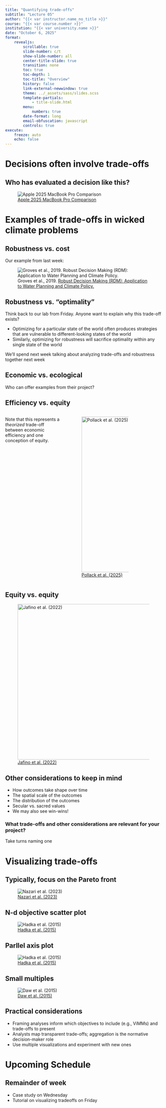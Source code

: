 ```yaml
---
title: "Quantifying trade-offs"
subtitle: "Lecture 05"
author: "{{< var instructor.name_no_title >}}"
course: "{{< var course.number >}}"
institution: "{{< var university.name >}}"
date: "October 6, 2025"
format:
    revealjs:
        scrollable: true
        slide-number: c/t
        show-slide-number: all
        center-title-slide: true
        transition: none
        toc: true
        toc-depth: 1
        toc-title: "Overview"
        history: false
        link-external-newwindow: true
        theme: ../_assets/sass/slides.scss
        template-partials:
            - title-slide.html
        menu:
            numbers: true
        date-format: long
        email-obfuscation: javascript
        controls: true
execute:
    freeze: auto
    echo: false
---
```



# Decisions often involve trade-offs

## Who has evaluated a decision like this?

![[Apple 2025 MacBook Pro Comparison](https://www.amazon.com/Apple-2025-MacBook-13-inch-Laptop/dp/B0DZD91W4F/ref=sr_1_1_sspa?crid=YZ0O5TGE9VCE&dib=eyJ2IjoiMSJ9.eDBDBGDrPliCUiN-gbY7zntk7-Jni1AqRFo5kuhfms6VxRA1umjP4jPH9CXz4jjRXoIfsRCOexPgJlpSmWlksVzCMwYiMDTFDk2KxQePrWcfPhFeGgYsaQ-FGPqhMHruKI2S_84J2h5rDslBahTbYOgNrHnTOwCICyQFhLa97Kxt2oSm40A5Vg8ZBOr2XZ_s00pBq3EHZUN7Sc0eFQYabAHEf5JjbnA9ep7lVNmCFqg.nQEvTJeDq4dIB9N0EVa9timRcIFCZsxzntei9aP5VDk&dib_tag=se&keywords=macbook&qid=1759440152&sprefix=macboo%2Caps%2C109&sr=8-1-spons&sp_csd=d2lkZ2V0TmFtZT1zcF9hdGY&th=1)](../_assets/img/laptops.png)

# Examples of trade-offs in wicked climate problems

## Robustness vs. cost
Our example from last week:

![Groves et al., 2019. [Robust Decision Making (RDM): Application to Water Planning and Climate Policy.](https://doi.org/10.1007/978-3-030-05252-2_7)](../_assets/img/tradeoff_ex.png)

## Robustness vs. "optimality"
Think back to our lab from Friday. Anyone want to explain why this trade-off exists?

::: {.incremental}
* Optimizing for a particular state of the world often produces strategies that are vulnerable to different-looking states of the world
* Similarly, optimizing for robustness will sacrifice optimality within any single state of the world
:::

::: {.fragment}
We'll spend next week talking about analyzing trade-offs and robustness together next week
:::

## Economic vs. ecological
Who can offer examples from their project?

## Efficiency vs. equity

::: {.columns}
::: {.column #vcenter width="40%"}
Note that this represents a *theorized* trade-off between economic efficiency and one conception of equity.
:::
::: {.column #vcenter width="50%"}
![[Pollack et al. (2025)](https://doi.org/10.1073/pnas.2418711121)](../_assets/img/eff_eq_tradeoffs.jpg){width=500}
:::
:::{.column #vcenter width="10%"}
:::
:::

## Equity vs. equity

![[Jafino et al. (2022)](https://doi.org/10.1007/s10584-022-03395-y)](../_assets/img/eq_eq_tradeoffs.png){width=500}

## Other considerations to keep in mind

* How outcomes take shape over time
* The spatial scale of the outcomes
* The distribution of the outcomes
* Secular vs. sacred values
* We may also see win-wins!

::: {.fragment}
::: {.callout-note}
### What trade-offs and other considerations are relevant for your project?
Take turns naming one
:::
:::

# Visualizing trade-offs

## Typically, focus on the Pareto front

![[Nazari et al. (2023)](https://doi.org/10.1002/eng2.12726)](../_assets/img/pareto_front.png)

## N-d objective scatter plot

![[Hadka et al. (2015)](https://doi.org/10.1016/j.envsoft.2015.07.014)](../_assets/img/pareto_points.jpg)

## Parllel axis plot
![[Hadka et al. (2015)](https://doi.org/10.1016/j.envsoft.2015.07.014)](../_assets/img/parallel_axis.jpg)

## Small multiples {.nostretch}
![[Daw et al. (2015)](https://doi.org/10.1073/pnas.1414900112)](../_assets/img/small_multiples.png)

## Practical considerations

* Framing analyses inform which objectives to include (e.g., ViMMs) and trade-offs to present  
* Analysts map transparent trade-offs; aggregation is the normative decision-maker role
* Use multiple visualizations and experiment with new ones

# Upcoming Schedule
## Remainder of week
* Case study on Wednesday
* Tutorial on visualizing tradeoffs on Friday
